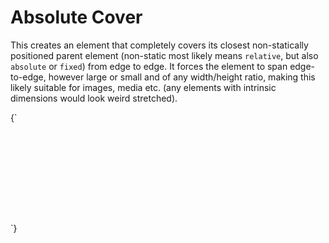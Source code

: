 
<Meta title="Utilities/Absolute cover" />

# Absolute Cover

This creates an element that completely covers its closest non-statically positioned parent element (non-static most likely means `relative`, but also `absolute` or `fixed`) from edge to edge. It forces the element to span edge-to-edge, however large or small and of any width/height ratio, making this likely suitable for images, media etc. (any elements with intrinsic dimensions  would look weird stretched).

<Canvas>
  <Story name="Absolute cover">
    {`
      <div class="u-bg--brand-2" style="min-height: 10rem; position: relative">
        <div class="u-absolute-cover">This element covers the entire parent element</div>
      </div>
    `}
  </Story>
</Canvas>
